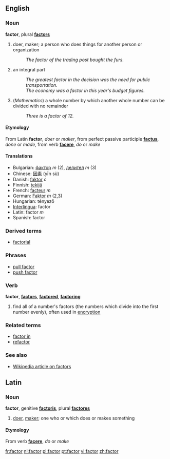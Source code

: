 ==English==
=== Noun ===
'''factor''', plural '''[[factors]]'''

# doer, maker; a person who does things for another person or organization
#: ''The factor of the trading post bought the furs.''
# an integral part
#:''The greatest factor in the decision was the need for public transportation.''
#:''The economy was a factor in this year's budget figures.''
# (''Mathematics'') a whole number by which another whole number can be divided with no remainder
#:''Three is a factor of 12.''

====Etymology====
From Latin '''factor''', ''doer'' or ''maker'', from perfect passive participle '''[[factus]]''', ''done'' or ''made'', from verb '''[[facere]]''', ''do'' or ''make''

==== Translations ====
*Bulgarian: [[фактор]] ''m'' (2), [[делител]] ''m'' (3)
*Chinese: [[因素]] (yīn sù)
*Danish: [[faktor]] ''c''
*Finnish: [[tekijä]]
*French: [[facteur]] ''m''
*German: [[Faktor]] ''m'' (2,3)
*Hungarian: tényező
*[[Interlingua]]: factor
*Latin: factor ''m''
*Spanish: factor

===Derived terms===
*[[factorial]]
===Phrases===
*[[pull factor]]
*[[push factor]]

===Verb===
'''factor''', '''[[factors]]''', '''[[factored]]''', '''[[factoring]]'''

# find all of a number's factors (the numbers which divide into the first number evenly), often used in [[encryption]]

===Related terms===
*[[factor in]]
*[[refactor]]

===See also===
*[[w:Factor|Wikipedia article on factors]]

==Latin==
===Noun===
'''factor''', genitive '''[[factoris]]''', plural '''[[factores]]'''

# [[doer]], [[maker]]; one who or which does or makes something

====Etymology====
From verb '''[[facere]]''', ''do'' or ''make''

[[fr:factor]]
[[nl:factor]]
[[pl:factor]]
[[pt:factor]]
[[vi:factor]]
[[zh:factor]]